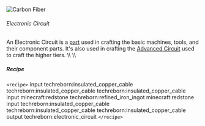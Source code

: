![Carbon Fiber](/mods/techreborn/electronic_circuit.png)

###### Electronic Circuit

An Electronic Circuit is a [part](items:part "wikilink") used in
crafting the basic machines, tools, and their component parts. It\'s
also used in crafting the [Advanced
Circuit](items:part:advanced_circuit "wikilink") used to craft the
higher tiers. \\\\ \\\\

##### Recipe

`<recipe>` input techreborn:insulated_copper_cable
techreborn:insulated_copper_cable techreborn:insulated_copper_cable
input minecraft:redstone techreborn:refined_iron_ingot
minecraft:redstone input techreborn:insulated_copper_cable
techreborn:insulated_copper_cable techreborn:insulated_copper_cable
output techreborn:electronic_circuit `</recipe>`
